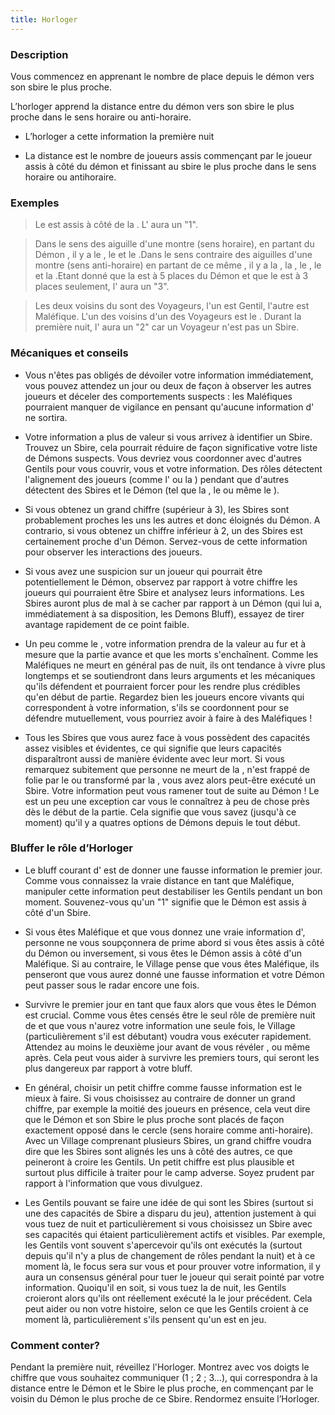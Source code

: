 ```yaml
---
title: Horloger
---
```



<Role HORLOGER header />

### Description

Vous commencez en apprenant le nombre de place depuis le démon vers son sbire le plus proche. 

L’horloger apprend la distance entre du démon vers son sbire le plus proche dans le sens horaire ou anti-horaire.

-	L’horloger a cette information la première nuit

-	La distance est le nombre de joueurs assis commençant par le joueur assis à côté du démon et finissant au sbire le plus proche dans le sens horaire ou antihoraire.

### Exemples  

> Le <Role FANG_GU /> est assis à côté de la <Role VIEILLE_CHOUETTE />. L'<Role HORLOGER /> aura un "1".  

> Dans le sens des aiguille d'une montre (sens horaire), en partant du Démon <Role NO_DASHII />, il y a le <Role REVEUR />, le <Role CHARMEUR_DE_SERPENT /> et le <Role JUMEAU_MALEFIQUE />.Dans le sens contraire des aiguilles d'une montre (sens anti-horaire) en partant de ce même <Role NO_DASHII />, il y a la <Role BETE_DE_FOIRE />, la <Role DULCINEE />, le <Role FAUSSAIRE />, le <Role SAGE /> et la <Role SORCIERE />.Etant donné que la <Role SORCIERE /> est à 5 places du Démon et que le <Role JUMEAU_MALEFIQUE /> est à 3 places seulement, l'<Role HORLOGER /> aura un "3".

> Les deux voisins du <Role FANG_GU /> sont des Voyageurs, l'un est Gentil, l'autre est Maléfique. L'un des voisins d'un des Voyageurs est le <Role MANIPULATEUR />. Durant la première nuit, l'<Role HORLOGER /> aura un "2" car un Voyageur n'est pas un Sbire.

### Mécaniques et conseils

- Vous n'êtes pas obligés de dévoiler votre information immédiatement, vous pouvez attendez un jour ou deux de façon à observer les autres joueurs et déceler des comportements suspects : les Maléfiques pourraient manquer de vigilance en pensant qu'aucune information d'<Role HORLOGER /> ne sortira.

- Votre information a plus de valeur si vous arrivez à identifier un Sbire. Trouvez un Sbire, cela pourrait réduire de façon significative votre liste de Démons suspects. Vous devriez vous coordonner avec d'autres Gentils pour vous couvrir, vous et votre information. Des rôles détectent l'alignement des joueurs (comme l'<Role ORACLE /> ou la <Role COUTURIERE />) pendant que d'autres détectent des Sbires et le Démon (tel que la <Role FLEURISTE />, le <Role CRIEUR /> ou même le <Role CHARMEUR_DE_SERPENT />).

- Si vous obtenez un grand chiffre (supérieur à 3), les Sbires sont probablement proches les uns les autres et donc éloignés du Démon. A contrario, si vous obtenez un chiffre inférieur à 2, un des Sbires est certainement proche d'un Démon. Servez-vous de cette information pour observer les interactions des joueurs.

- Si vous avez une suspicion sur un joueur qui pourrait être potentiellement le Démon, observez par rapport à votre chiffre les joueurs qui pourraient être Sbire et analysez leurs informations. Les Sbires auront plus de mal à se cacher par rapport à un Démon (qui lui a, immédiatement à sa disposition, les Demons Bluff), essayez de tirer avantage rapidement de ce point faible.

- Un peu comme le <Role CUISTOT />, votre information prendra de la valeur au fur et à mesure que la partie avance et que les morts s'enchaînent. Comme les Maléfiques ne meurt en général pas de nuit, ils ont tendance à vivre plus longtemps et se soutiendront dans leurs arguments et les mécaniques qu'ils défendent et pourraient forcer pour les rendre plus crédibles qu'en début de partie. Regardez bien les joueurs encore vivants qui correspondent à votre information, s'ils se coordonnent pour se défendre mutuellement, vous pourriez avoir à faire à des Maléfiques !           

- Tous les Sbires que vous aurez face à vous possèdent des capacités assez visibles et évidentes, ce qui signifie que leurs capacités disparaîtront aussi de manière évidente avec leur mort. Si vous remarquez subitement que personne ne meurt de la <Role SORCIERE />, n'est frappé de folie par le <Role MANIPULATEUR /> ou transformé par la <Role VIEILLE_CHOUETTE />, vous avez alors peut-être exécuté un Sbire. Votre information peut vous ramener tout de suite au Démon ! Le <Role JUMEAU_MALEFIQUE /> est un peu une exception car vous le connaîtrez à peu de chose près dès le début de la partie. Cela signifie que vous savez (jusqu'à ce moment) qu'il y a quatres options de Démons depuis le tout début.

### Bluffer le rôle d’Horloger

- Le bluff courant d'<Role HORLOGER /> est de donner une fausse information le premier jour. Comme vous connaissez la vraie distance en tant que Maléfique, manipuler cette information peut destabiliser les Gentils pendant un bon moment. Souvenez-vous qu'un "1" signifie que le Démon est assis à côté d'un Sbire.

- Si vous êtes Maléfique et que vous donnez une vraie information d'<Role HORLOGER />, personne ne vous soupçonnera de prime abord si vous êtes assis à côté du Démon ou inversement, si vous êtes le Démon assis à côté d'un Maléfique. Si au contraire, le Village pense que vous êtes Maléfique, ils penseront que vous aurez donné une fausse information et votre Démon peut passer sous le radar encore une fois.

- Survivre le premier jour en tant que faux <Role HORLOGER /> alors que vous êtes le Démon est crucial. Comme vous êtes censés être le seul rôle de première nuit de <Module SECTS_AND_VIOLETS /> et que vous n'aurez votre information une seule fois, le Village (particulièrement s'il est débutant) voudra vous exécuter rapidement. Attendez au moins le deuxième jour avant de vous révéler <Role HORLOGER />, ou même après. Cela peut vous aider à survivre les premiers tours, qui seront les plus dangereux par rapport à votre bluff.

- En général, choisir un petit chiffre comme fausse information est le mieux à faire. Si vous choisissez au contraire de donner un grand chiffre, par exemple la moitié des joueurs en présence, cela veut dire que le Démon et son Sbire le plus proche sont placés de façon exactement opposé dans le cercle (sens horaire comme anti-horaire). Avec un Village comprenant plusieurs Sbires, un grand chiffre voudra dire que les Sbires sont alignés les uns à côté  des autres, ce que peineront à croire les Gentils. Un petit chiffre est plus plausible et surtout plus difficile à traiter pour le camp adverse. Soyez prudent par rapport à l'information que vous divulguez.

- Les Gentils pouvant se faire une idée de qui sont les Sbires (surtout si une des capacités de Sbire a disparu du jeu), attention justement à qui vous tuez de nuit et particulièrement si vous choisissez un Sbire avec ses capacités qui étaient particulièrement actifs et visibles. Par exemple, les Gentils vont souvent s'apercevoir qu'ils ont exécutés la <Role VIEILLE_CHOUETTE /> (surtout depuis qu'il n'y a plus de changement de rôles pendant la nuit) et à ce moment là, le focus sera sur vous et pour prouver votre information, il y aura un consensus général pour tuer le joueur qui serait pointé par votre information. Quoiqu'il en soit, si vous tuez la <Role VIEILLE_CHOUETTE /> de nuit, les Gentils croieront alors qu'ils ont réellement exécuté la <Role VIEILLE_CHOUETTE /> le jour précédent. Cela peut aider ou non votre histoire, selon ce que les Gentils croient à ce moment là, particulièrement s'ils pensent qu'un <Role VORTOX /> est en jeu.

### Comment conter?

Pendant la première nuit, réveillez l'Horloger. Montrez avec vos doigts le chiffre que vous souhaitez communiquer (1 ; 2 ; 3...), qui correspondra à la distance entre le Démon et le Sbire le plus proche, en commençant par le voisin du Démon le plus proche de ce Sbire. Rendormez ensuite l’Horloger.

